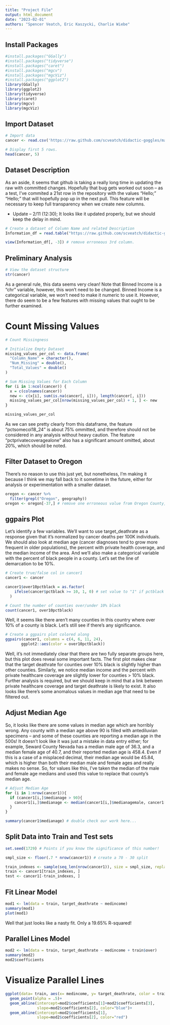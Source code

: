 ```yaml
---
title: "Project File"
output: html_document
date: "2023-02-01"
authors: "Spencer Veatch, Eric Kaszycki, Charlie Wiebe"
---
```

## Install Packages
```r
#install.packages("GGally")
#install.packages("tidyverse")
#install.packages("caret")
#install.packages("mgcv")
#install.packages("mgcViz")
#install.packages("ggplot2")
library(GGally)
library(ggplot2)
library(tidyverse)
library(caret)
library(mgcv)
library(mgcViz)
```

## Import Dataset
```r
# Import data 
cancer <- read.csv('https://raw.github.com/scveatch/didactic-goggles/main/cancer_reg.csv')

# Display first 5 rows.
head(cancer, 5)
```

## Dataset Description

As an aside, it seems that github is taking a really long time in updating the raw with committed changes. Hopefully that bug gets worked out soon -- as a test, I've commited a 21st row in the repository with the values "Hello;" "Hello;" that will hopefully pop up in the next pull. This feature will be necessary to keep full transparency when we create new columns. 

* Update -- 2/11 (12:30); It looks like it updated properly, but we should keep the delay in mind. 
```r
# Create a dataset of Column Name and related Description
Information_df = read.table("https://raw.github.com/scveatch/didactic-goggles/main/Descriptions", header = TRUE, sep = ";")

view(Information_df[, -3]) # remove erroneous 3rd column.
```


## Preliminary Analysis

```r
# View the dataset structure
str(cancer)
```

As a general rule, this data seems very clean! Note that Binned Income is a "chr" variable, however, this won't need to be changed. Binned Income is a categorical variable, we won't need to make it numeric to use it. However, there do seem to be a few features with missing values that ought to be further examined.

# Count Missing Values

```r
# Count Missingness

# Initialize Empty Dataset
missing_values_per_col <- data.frame(
  "Column_Name" = character(),
  "Num_Missing" = double(),
  "Total_Values" = double()
)

# Sum Missing Values for Each Column
for (i in 1:ncol(cancer)) {
  x = c(colnames(cancer))
  new <- c(x[i], sum(is.na(cancer[, i])), length(cancer[, i]))
  missing_values_per_col[nrow(missing_values_per_col) + 1, ] <- new
}

missing_values_per_col
```
As we can see pretty clearly from this dataframe, the feature "pctsomecol18_24" is about 75% ommitted, and therefore should not be considered in any analysis without heavy caution. The feature "pctprivatecoveragealone" also has a significant amount omitted, about 20%, which should be noted. 

## Filter Dataset to Oregon

There's no reason to use this just yet, but nonetheless, I'm making it because I think we may fall back to it sometime in the future, either for analysis or experimentation with a smaller dataset. 
```r
oregon <- cancer %>%
  filter(grepl("Oregon", geography))
oregon <- oregon[-37,] # remove one erroneous value from Oregon County, Missouri
```

## ggpairs Plot
Let's identify a few variables. We'll want to use target_deathrate as a response given that it's normalized by cancer deaths per 100K individuals. We should also look at median age (cancer diagnoses tend to grow more frequent in older populations), the percent with private health coverage, and the median income of the area. And we'll also make a categorical variable with the percent of black people in a county. Let's set the line of demarcation to be 10%. 
```r
# Create true/false col in cancer1
cancer1 <- cancer

cancer1$over10pctblack = as.factor(
    ifelse(cancer$pctblack >= 10, 1, 0) # set value to "1" if pctblack >= 10, else "0".
  )

# Count the number of counties over/under 10% black
count(cancer1, over10pctblack)
```
Well, it seems like there aren't many counties in this country where over 10% of a county is black. Let's still see if there's any significance. 

```r
# Create a ggpairs plot colored along 
ggpairs(cancer1, columns = c(4, 6, 11, 24),
       ggplot2::aes(color = over10pctblack))
```

Well, it's not immediately clear that there are two fully separate groups here, but this plot does reveal some important facts. The first plot makes clear that the target deathrate for counties over 10% black is slightly higher than other counties. Similarly, we notice median income and the percent with private healthcare coverage are slightly lower for counties > 10% black. Further analysis is required, but we should keep in mind that a link between private healthcare coverage and target deathrate is likely to exist. It also looks like there's some anomalous values in median age that need to be filtered out. 

## Adjust Median Age
So, it looks like there are some values in median age which are horribly wrong. Any county with a median age above 90 is filled with antediluvian specimens -- and some of these counties are reporting a median age in the 500s! It doesn't look like it was just a mistake in data entry either; for example, Seward County Nevada has a median male age of 36.3, and a median female age of 40.7, and their reported median age is 458.4. Even if this is a case of a misplaced decimal, their median age would be 45.84, which is higher than both their median male and female ages and really makes no sense. So, for values like this, I've taken the median of the male and female age medians and used this value to replace that county's median age.
```r
# Adjust Median Age
for (i in 1:nrow(cancer1)){
  if (cancer1[i,]$medianage > 90){
    cancer1[i,]$medianage <- median(cancer1[i,]$medianagemale, cancer1[i,]$medianagefemale)
  }
}

summary(cancer1$medianage) # double check our work here...
```

## Split Data into Train and Test sets

```r
set.seed(1729) # Points if you know the significance of this number!

smpl_size <- floor(.7 * nrow(cancer1)) # create a 70 - 30 split

train_indexes <- sample(seq_len(nrow(cancer1)), size = smpl_size, replace = FALSE)
train <- cancer1[train_indexes, ]
test <- cancer1[-train_indexes, ]
```
## Fit Linear Model

```r
mod1 <- lm(data = train, target_deathrate ~ medincome)
summary(mod1)
plot(mod1)
```

Well that just looks like a nasty fit. Only a 19.65% R-squared!


## Parallel Lines Model
```r
mod2 <- lm(data = train, target_deathrate ~ medincome + train$over)
summary(mod2)
mod2$coefficients
```
# Visualize Parallel Lines
```r
ggplot(data= train, aes(x= medincome, y= target_deathrate, color = train$over10pctblack))+
  geom_point(alpha = .5)+
  geom_abline(intercept=mod2$coefficients[1]+mod2$coefficients[3], 
              slope=mod2$coefficients[2], color="blue")+
  geom_abline(intercept=mod2$coefficients[1], 
              slope=mod2$coefficients[2], color="red")
```

